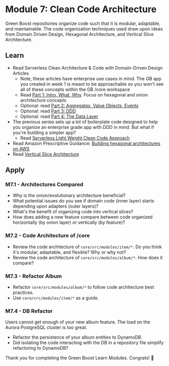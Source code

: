 # Module 7: Clean Code Architecture
Green Boost repositories organize code such that it is modular, adaptable, and maintainable. The code organization techniques used draw upon ideas from Domain Driven Design, Hexagonal Architecture, and Vertical Slice Architecture.

## Learn
- Read Serverless Clean Architecture & Code with Domain-Driven Design Articles
  - Note, these articles have enterprise use cases in mind. The GB app you created in week 1 is meant to be approachable so you won't see all of these concepts within the GB /core workspace
  - Read [Part 1: Intro, What, Why](https://blog.serverlessadvocate.com/serverless-clean-architecture-code-with-domain-driven-design-852796846d28). Focus on hexagonal and onion architecture concepts
  - Optional: read [Part 2: Aggregates, Value Objects, Events](https://blog.serverlessadvocate.com/serverless-clean-architecture-code-with-domain-driven-design-part-2-9ad0882ff85b)
  - Optional: read [Part 3: DDD](https://blog.serverlessadvocate.com/serverless-architecture-layers-ddd-part-3-the-domain-layer-43ffce28806f)
  - Optional: read [Part 4: The Data Layer](https://blog.serverlessadvocate.com/serverless-architecture-layers-ddd-part-4-the-data-layer-8d27b5889034)
- The previous series sets up a lot of boilerplate code designed to help you organize an enterprise grade app with DDD in mind. But what if you're building a simpler app?
  - Read [Serverless Light Weight Clean Code Approach](https://blog.serverlessadvocate.com/serverless-lightweight-clean-code-approach-84133c90eeeb)
- Read Amazon Prescriptive Guidance: [Building hexagonal architectures on AWS](https://docs.aws.amazon.com/pdfs/prescriptive-guidance/latest/hexagonal-architectures/hexagonal-architectures.pdf)
- Read [Vertical Slice Architecture](https://www.jimmybogard.com/vertical-slice-architecture/)

## Apply
### M7.1 - Architectures Compared
- Why is the onion/evolutionary architecture beneficial?
- What potential issues do you see if domain code (inner layer) starts depending upon adapters (outer layers)?
- What's the benefit of organizing code into vertical slices?
- How does adding a new feature compare between code organized horizontally (by onion layer) or vertically (by feature)?

### M7.2 - Code Architecture of /core
- Review the code architecture of `core/src/modules/item/*`. Do you think it's modular, adaptable, and flexible? Why or why not?
- Review the code architecture of `core/src/modules/album/*`. How does it compare?

### M7.3 - Refactor Album
- Refactor `core/src/modules/album/*` to follow code architecture best practices.
- Use `core/src/modules/item/*` as a guide.

### M7.4 - DB Refactor
Users cannot get enough of your new album feature. The load on the Aurora PostgreSQL cluster is too great.
- Refactor the persistence of your album entities to DynamoDB.
- Did isolating the code interacting with the DB in a repository file simplify refactoring to DynamoDB?

Thank you for completing the Green Boost Learn Modules. Congrats! 🎉